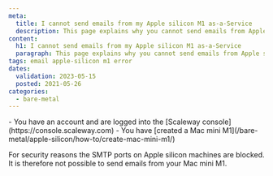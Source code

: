 ```yaml
---
meta:
  title: I cannot send emails from my Apple silicon M1 as-a-Service
  description: This page explains why you cannot send emails from Apple silicon M1 as-a-Service
content:
  h1: I cannot send emails from my Apple silicon M1 as-a-Service
  paragraph: This page explains why you cannot send emails from Apple silicon M1 as-a-Service
tags: email apple-silicon m1 error 
dates:
  validation: 2023-05-15
  posted: 2021-05-26
categories:
  - bare-metal
---
```


<Macro id="iam-requirements" />

<Message type="requirement">
  - You have an account and are logged into the [Scaleway console](https://console.scaleway.com)
  - You have [created a Mac mini M1](/bare-metal/apple-silicon/how-to/create-mac-mini-m1/)
</Message>

For security reasons the SMTP ports on Apple silicon machines are blocked. It is therefore not possible to send emails from your Mac mini M1.
